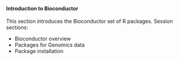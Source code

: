 <br>

#### **Introduction to Bioconductor**

This section introduces the Bioconductor set of R packages.
Session sections:

* Bioconductor overview
* Packages for Genomics data
* Package installation